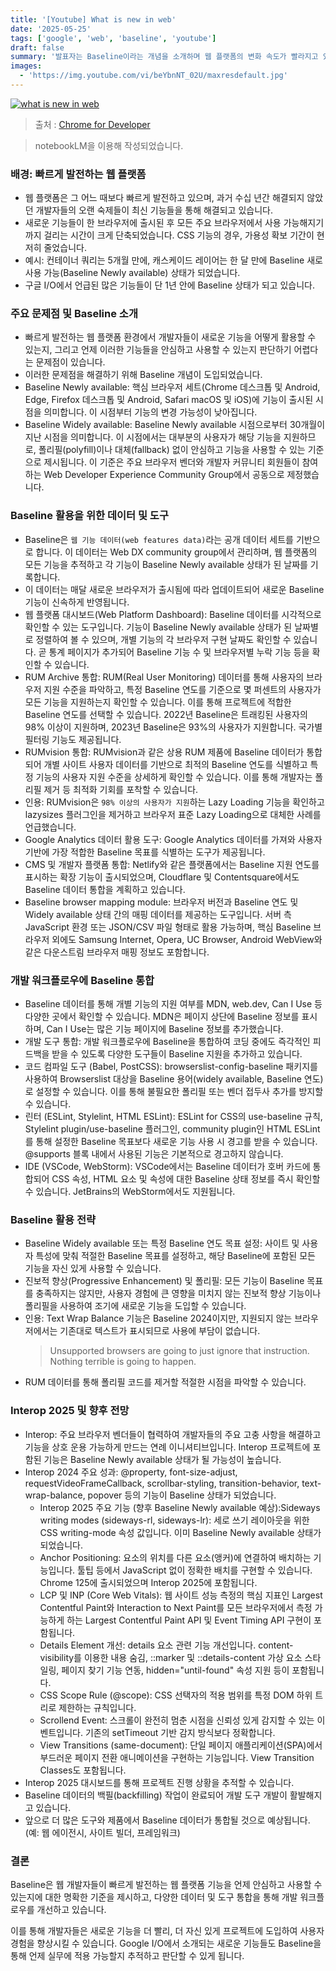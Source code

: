 ```yaml
---
title: '[Youtube] What is new in web'
date: '2025-05-25'
tags: ['google', 'web', 'baseline', 'youtube']
draft: false
summary: '발표자는 Baseline이라는 개념을 소개하며 웹 플랫폼의 변화 속도가 빨라지고 있음을 강조합니다. 과거에는 새로운 기능이 모든 브라우저에 적용되기까지 오랜 시간이 걸렸지만, 이제는 Newly available과 Widely available이라는 기준으로 기능의 안정적인 사용 시점을 파악할 수 있게 되었습니다. Web Platform Dashboard 및 다양한 개발 도구와의 통합을 통해 개발자들이 자신의 사용자 데이터에 기반하여 Baseline 목표 연도를 설정하고, 코드 작성 시 개별 기능의 Baseline 상태를 쉽게 확인하여 최적의 브라우저 지원 전략을 수립할 수 있도록 지원하고 있습니다. 마지막으로 Interop 프로젝트를 통해 브라우저 간 호환성을 높여 웹 개발의 편의성을 개선하고 있습니다.'
images:
  - 'https://img.youtube.com/vi/beYbnNT_02U/maxresdefault.jpg'
---
```


[![what is new in web](https://img.youtube.com/vi/beYbnNT_02U/maxresdefault.jpg)](https://www.youtube.com/watch?v=beYbnNT_02U)

> 출처 : [Chrome for Developer](https://www.youtube.com/@ChromeDevs)

> notebookLM을 이용해 작성되었습니다.

### 배경: 빠르게 발전하는 웹 플랫폼

- 웹 플랫폼은 그 어느 때보다 빠르게 발전하고 있으며, 과거 수십 년간 해결되지 않았던 개발자들의 오랜 숙제들이 최신 기능들을 통해 해결되고 있습니다.
- 새로운 기능들이 한 브라우저에 출시된 후 모든 주요 브라우저에서 사용 가능해지기까지 걸리는 시간이 크게 단축되었습니다. CSS 기능의 경우, 가용성 확보 기간이 현저히 줄었습니다.
- 예시: 컨테이너 쿼리는 5개월 만에, 캐스케이드 레이어는 한 달 만에 Baseline 새로 사용 가능(Baseline Newly available) 상태가 되었습니다.
- 구글 I/O에서 언급된 많은 기능들이 단 1년 안에 Baseline 상태가 되고 있습니다.

### 주요 문제점 및 Baseline 소개

- 빠르게 발전하는 웹 플랫폼 환경에서 개발자들이 새로운 기능을 어떻게 활용할 수 있는지, 그리고 언제 이러한 기능들을 안심하고 사용할 수 있는지 판단하기 어렵다는 문제점이 있습니다.
- 이러한 문제점을 해결하기 위해 Baseline 개념이 도입되었습니다.
- Baseline Newly available: 핵심 브라우저 세트(Chrome 데스크톱 및 Android, Edge, Firefox 데스크톱 및 Android, Safari macOS 및 iOS)에 기능이 출시된 시점을 의미합니다. 이 시점부터 기능의 변경 가능성이 낮아집니다.
- Baseline Widely available: Baseline Newly available 시점으로부터 30개월이 지난 시점을 의미합니다. 이 시점에서는 대부분의 사용자가 해당 기능을 지원하므로, 폴리필(polyfill)이나 대체(fallback) 없이 안심하고 기능을 사용할 수 있는 기준으로 제시됩니다. 이 기준은 주요 브라우저 벤더와 개발자 커뮤니티 회원들이 참여하는 Web Developer Experience Community Group에서 공동으로 제정했습니다.

### Baseline 활용을 위한 데이터 및 도구

- Baseline은 `웹 기능 데이터(web features data)`라는 공개 데이터 세트를 기반으로 합니다. 이 데이터는 Web DX community group에서 관리하며, 웹 플랫폼의 모든 기능을 추적하고 각 기능이 Baseline Newly available 상태가 된 날짜를 기록합니다.
- 이 데이터는 매달 새로운 브라우저가 출시됨에 따라 업데이트되어 새로운 Baseline 기능이 신속하게 반영됩니다.
- 웹 플랫폼 대시보드(Web Platform Dashboard): Baseline 데이터를 시각적으로 확인할 수 있는 도구입니다. 기능이 Baseline Newly available 상태가 된 날짜별로 정렬하여 볼 수 있으며, 개별 기능의 각 브라우저 구현 날짜도 확인할 수 있습니다. 곧 통계 페이지가 추가되어 Baseline 기능 수 및 브라우저별 누락 기능 등을 확인할 수 있습니다.
- RUM Archive 통합: RUM(Real User Monitoring) 데이터를 통해 사용자의 브라우저 지원 수준을 파악하고, 특정 Baseline 연도를 기준으로 몇 퍼센트의 사용자가 모든 기능을 지원하는지 확인할 수 있습니다. 이를 통해 프로젝트에 적합한 Baseline 연도를 선택할 수 있습니다. 2022년 Baseline은 트래킹된 사용자의 98% 이상이 지원하며, 2023년 Baseline은 93%의 사용자가 지원합니다. 국가별 필터링 기능도 제공됩니다.
- RUMvision 통합: RUMvision과 같은 상용 RUM 제품에 Baseline 데이터가 통합되어 개별 사이트 사용자 데이터를 기반으로 최적의 Baseline 연도를 식별하고 특정 기능의 사용자 지원 수준을 상세하게 확인할 수 있습니다. 이를 통해 개발자는 폴리필 제거 등 최적화 기회를 포착할 수 있습니다.
- 인용: RUMvision은 `98% 이상의 사용자가 지원`하는 Lazy Loading 기능을 확인하고 lazysizes 플러그인을 제거하고 브라우저 표준 Lazy Loading으로 대체한 사례를 언급했습니다.
- Google Analytics 데이터 활용 도구: Google Analytics 데이터를 가져와 사용자 기반에 가장 적합한 Baseline 목표를 식별하는 도구가 제공됩니다.
- CMS 및 개발자 플랫폼 통합: Netlify와 같은 플랫폼에서는 Baseline 지원 연도를 표시하는 확장 기능이 출시되었으며, Cloudflare 및 Contentsquare에서도 Baseline 데이터 통합을 계획하고 있습니다.
- Baseline browser mapping module: 브라우저 버전과 Baseline 연도 및 Widely available 상태 간의 매핑 데이터를 제공하는 도구입니다. 서버 측 JavaScript 환경 또는 JSON/CSV 파일 형태로 활용 가능하며, 핵심 Baseline 브라우저 외에도 Samsung Internet, Opera, UC Browser, Android WebView와 같은 다운스트림 브라우저 매핑 정보도 포함합니다.

### 개발 워크플로우에 Baseline 통합

- Baseline 데이터를 통해 개별 기능의 지원 여부를 MDN, web.dev, Can I Use 등 다양한 곳에서 확인할 수 있습니다. MDN은 페이지 상단에 Baseline 정보를 표시하며, Can I Use는 많은 기능 페이지에 Baseline 정보를 추가했습니다.
- 개발 도구 통합: 개발 워크플로우에 Baseline을 통합하여 코딩 중에도 즉각적인 피드백을 받을 수 있도록 다양한 도구들이 Baseline 지원을 추가하고 있습니다.
- 코드 컴파일 도구 (Babel, PostCSS): browserslist-config-baseline 패키지를 사용하여 Browserslist 대상을 Baseline 용어(widely available, Baseline 연도)로 설정할 수 있습니다. 이를 통해 불필요한 폴리필 또는 벤더 접두사 추가를 방지할 수 있습니다.
- 린터 (ESLint, Stylelint, HTML ESLint): ESLint for CSS의 use-baseline 규칙, Stylelint plugin/use-baseline 플러그인, community plugin인 HTML ESLint를 통해 설정한 Baseline 목표보다 새로운 기능 사용 시 경고를 받을 수 있습니다. @supports 블록 내에서 사용된 기능은 기본적으로 경고하지 않습니다.
- IDE (VSCode, WebStorm): VSCode에서는 Baseline 데이터가 호버 카드에 통합되어 CSS 속성, HTML 요소 및 속성에 대한 Baseline 상태 정보를 즉시 확인할 수 있습니다. JetBrains의 WebStorm에서도 지원됩니다.

### Baseline 활용 전략

- Baseline Widely available 또는 특정 Baseline 연도 목표 설정: 사이트 및 사용자 특성에 맞춰 적절한 Baseline 목표를 설정하고, 해당 Baseline에 포함된 모든 기능을 자신 있게 사용할 수 있습니다.
- 진보적 향상(Progressive Enhancement) 및 폴리필: 모든 기능이 Baseline 목표를 충족하지는 않지만, 사용자 경험에 큰 영향을 미치지 않는 진보적 향상 기능이나 폴리필을 사용하여 조기에 새로운 기능을 도입할 수 있습니다.
- 인용: Text Wrap Balance 기능은 Baseline 2024이지만, 지원되지 않는 브라우저에서는 기존대로 텍스트가 표시되므로 사용에 부담이 없습니다.
  > Unsupported browsers are going to just ignore that instruction. Nothing terrible is going to happen.
- RUM 데이터를 통해 폴리필 코드를 제거할 적절한 시점을 파악할 수 있습니다.

### Interop 2025 및 향후 전망

- Interop: 주요 브라우저 벤더들이 협력하여 개발자들의 주요 고충 사항을 해결하고 기능을 상호 운용 가능하게 만드는 연례 이니셔티브입니다. Interop 프로젝트에 포함된 기능은 Baseline Newly available 상태가 될 가능성이 높습니다.
- Interop 2024 주요 성과: @property, font-size-adjust, requestVideoFrameCallback, scrollbar-styling, transition-behavior, text-wrap-balance, popover 등의 기능이 Baseline 상태가 되었습니다.
  - Interop 2025 주요 기능 (향후 Baseline Newly available 예상):Sideways writing modes (sideways-rl, sideways-lr): 세로 쓰기 레이아웃을 위한 CSS writing-mode 속성 값입니다. 이미 Baseline Newly available 상태가 되었습니다.
  - Anchor Positioning: 요소의 위치를 다른 요소(앵커)에 연결하여 배치하는 기능입니다. 툴팁 등에서 JavaScript 없이 정확한 배치를 구현할 수 있습니다. Chrome 125에 출시되었으며 Interop 2025에 포함됩니다.
  - LCP 및 INP (Core Web Vitals): 웹 사이트 성능 측정의 핵심 지표인 Largest Contentful Paint와 Interaction to Next Paint를 모든 브라우저에서 측정 가능하게 하는 Largest Contentful Paint API 및 Event Timing API 구현이 포함됩니다.
  - Details Element 개선: details 요소 관련 기능 개선입니다. content-visibility를 이용한 내용 숨김, ::marker 및 ::details-content 가상 요소 스타일링, 페이지 찾기 기능 연동, hidden="until-found" 속성 지원 등이 포함됩니다.
  - CSS Scope Rule (@scope): CSS 선택자의 적용 범위를 특정 DOM 하위 트리로 제한하는 규칙입니다.
  - Scrollend Event: 스크롤이 완전히 멈춘 시점을 신뢰성 있게 감지할 수 있는 이벤트입니다. 기존의 setTimeout 기반 감지 방식보다 정확합니다.
  - View Transitions (same-document): 단일 페이지 애플리케이션(SPA)에서 부드러운 페이지 전환 애니메이션을 구현하는 기능입니다. View Transition Classes도 포함됩니다.
- Interop 2025 대시보드를 통해 프로젝트 진행 상황을 추적할 수 있습니다.
- Baseline 데이터의 백필(backfilling) 작업이 완료되어 개발 도구 개발이 활발해지고 있습니다.
- 앞으로 더 많은 도구와 제품에서 Baseline 데이터가 통합될 것으로 예상됩니다. (예: 웹 에이전시, 사이트 빌더, 프레임워크)

### 결론

Baseline은 웹 개발자들이 빠르게 발전하는 웹 플랫폼 기능을 언제 안심하고 사용할 수 있는지에 대한 명확한 기준을 제시하고, 다양한 데이터 및 도구 통합을 통해 개발 워크플로우를 개선하고 있습니다.

이를 통해 개발자들은 새로운 기능을 더 빨리, 더 자신 있게 프로젝트에 도입하여 사용자 경험을 향상시킬 수 있습니다. Google I/O에서 소개되는 새로운 기능들도 Baseline을 통해 언제 실무에 적용 가능할지 추적하고 판단할 수 있게 됩니다.

